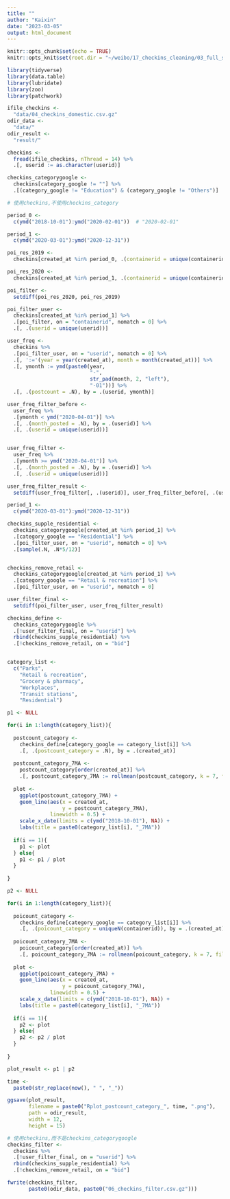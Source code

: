 ```yaml
---
title: ""
author: "Kaixin"
date: "2023-03-05"
output: html_document
---
```


```r
knitr::opts_chunk$set(echo = TRUE)
knitr::opts_knit$set(root.dir = "~/weibo/17_checkins_cleaning/03_full_sample/")
```


```r
library(tidyverse)
library(data.table)
library(lubridate)
library(zoo)
library(patchwork)

ifile_checkins <-
  "data/04_checkins_domestic.csv.gz"
odir_data <-
  "data/"
odir_result <-
  "result/"
```


```r
checkins <- 
  fread(ifile_checkins, nThread = 14) %>%
  .[, userid := as.character(userid)]
```


```r
checkins_categorygoogle <-
  checkins[category_google != ""] %>%
  .[(category_google != "Education") & (category_google != "Others")]
```


```r
# 使用checkins,不使用checkins_category

period_0 <-
  c(ymd("2018-10-01"):ymd("2020-02-01"))  # "2020-02-01"

period_1 <-
  c(ymd("2020-03-01"):ymd("2020-12-31"))

poi_res_2019 <-
  checkins[created_at %in% period_0, .(containerid = unique(containerid))]

poi_res_2020 <-
  checkins[created_at %in% period_1, .(containerid = unique(containerid))]

poi_filter <-
  setdiff(poi_res_2020, poi_res_2019)

poi_filter_user <-
  checkins[created_at %in% period_1] %>%
  .[poi_filter, on = "containerid", nomatch = 0] %>%
  .[, .(userid = unique(userid))]
```


```r
user_freq <-
  checkins %>%
  .[poi_filter_user, on = "userid", nomatch = 0] %>%
  .[, ':='(year = year(created_at), month = month(created_at))] %>%
  .[, ymonth := ymd(paste0(year,
                           "-",
                           str_pad(month, 2, "left"),
                           "-01"))] %>%
  .[, .(postcount = .N), by = .(userid, ymonth)]
```


```r
user_freq_filter_before <-
  user_freq %>%
  .[ymonth < ymd("2020-04-01")] %>%
  .[, .(month_posted = .N), by = .(userid)] %>%
  .[, .(userid = unique(userid))]


user_freq_filter <-
  user_freq %>%
  .[ymonth >= ymd("2020-04-01")] %>%
  .[, .(month_posted = .N), by = .(userid)] %>%
  .[, .(userid = unique(userid))]

user_freq_filter_result <-
  setdiff(user_freq_filter[, .(userid)], user_freq_filter_before[, .(userid)])
```


```r
period_1 <-
  c(ymd("2020-03-01"):ymd("2020-12-31"))

checkins_supple_residential <-
  checkins_categorygoogle[created_at %in% period_1] %>%
  .[category_google == "Residential"] %>%
  .[poi_filter_user, on = "userid", nomatch = 0] %>%
  .[sample(.N, .N*5/12)]


checkins_remove_retail <-
  checkins_categorygoogle[created_at %in% period_1] %>%
  .[category_google == "Retail & recreation"] %>%
  .[poi_filter_user, on = "userid", nomatch = 0]
```


```r
user_filter_final <-
  setdiff(poi_filter_user, user_freq_filter_result)

checkins_define <- 
  checkins_categorygoogle %>%
  .[!user_filter_final, on = "userid"] %>%
  rbind(checkins_supple_residential) %>%
  .[!checkins_remove_retail, on = "bid"]


category_list <- 
  c("Parks",
    "Retail & recreation",
    "Grocery & pharmacy",
    "Workplaces",
    "Transit stations",
    "Residential")

p1 <- NULL

for(i in 1:length(category_list)){
  
  postcount_category <-
    checkins_define[category_google == category_list[i]] %>%
    .[, .(postcount_category = .N), by = .(created_at)]
  
  postcount_category_7MA <-
    postcount_category[order(created_at)] %>%
    .[, postcount_category_7MA := rollmean(postcount_category, k = 7, fill = NA)]
  
  plot <-
    ggplot(postcount_category_7MA) +
    geom_line(aes(x = created_at, 
                  y = postcount_category_7MA),
              linewidth = 0.5) +
    scale_x_date(limits = c(ymd("2018-10-01"), NA)) +
    labs(title = paste0(category_list[i], "_7MA")) 
  
  if(i == 1){
    p1 <- plot
  } else{
    p1 <- p1 / plot
  }
  
}

p2 <- NULL

for(i in 1:length(category_list)){
  
  poicount_category <-
    checkins_define[category_google == category_list[i]] %>%
    .[, .(poicount_category = uniqueN(containerid)), by = .(created_at)]
  
  poicount_category_7MA <-
    poicount_category[order(created_at)] %>%
    .[, poicount_category_7MA := rollmean(poicount_category, k = 7, fill = NA)]
  
  plot <-
    ggplot(poicount_category_7MA) +
    geom_line(aes(x = created_at, 
                  y = poicount_category_7MA),
              linewidth = 0.5) +
    scale_x_date(limits = c(ymd("2018-10-01"), NA)) +
    labs(title = paste0(category_list[i], "_7MA")) 
  
  if(i == 1){
    p2 <- plot
  } else{
    p2 <- p2 / plot
  }
  
}

plot_result <- p1 | p2

time <-
  paste0(str_replace(now(), " ", "_"))

ggsave(plot_result,
       filename = paste0("Rplot_postcount_category_", time, ".png"),
       path = odir_result,
       width = 12,
       height = 15)
```


```r
# 使用checkins,而不是checkins_categorygoogle
checkins_filter <- 
  checkins %>%
  .[!user_filter_final, on = "userid"] %>%
  rbind(checkins_supple_residential) %>%
  .[!checkins_remove_retail, on = "bid"]

fwrite(checkins_filter,
       paste0(odir_data, paste0("06_checkins_filter.csv.gz")))
```








